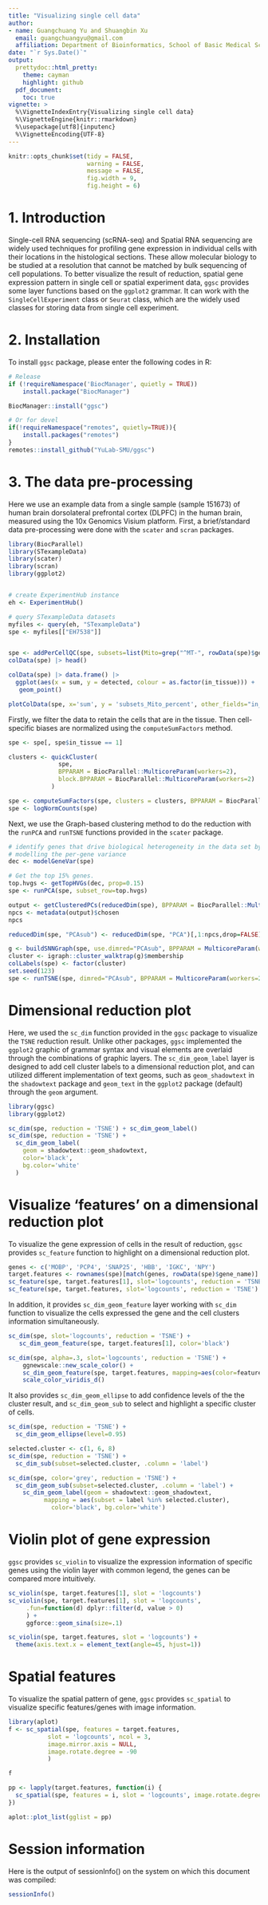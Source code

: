 ```yaml
---
title: "Visualizing single cell data"
author: 
- name: Guangchuang Yu and Shuangbin Xu
  email: guangchuangyu@gmail.com
  affiliation: Department of Bioinformatics, School of Basic Medical Sciences, Southern Medical University
date: "`r Sys.Date()`"
output:
  prettydoc::html_pretty:
    theme: cayman
    highlight: github
  pdf_document:
    toc: true
vignette: >
  %\VignetteIndexEntry{Visualizing single cell data}
  %\VignetteEngine{knitr::rmarkdown}
  %\usepackage[utf8]{inputenc}
  %\VignetteEncoding{UTF-8}
---
```


```r
knitr::opts_chunk$set(tidy = FALSE,
                      warning = FALSE,
                      message = FALSE, 
                      fig.width = 9,
                      fig.height = 6)
```

# 1. Introduction

Single-cell RNA sequencing (scRNA-seq) and Spatial RNA sequencing are widely used techniques for profiling gene expression in individual cells with their locations in the histological sections. These allow molecular biology to be studied at a resolution that cannot be matched by bulk sequencing of cell populations. To better visualize the result of reduction, spatial gene expression pattern in single cell or spatial experiment data, `ggsc` provides some layer functions based on the `ggplot2` grammar. It can work with the `SingleCellExperiment` class or `Seurat` class, which are the widely used classes for storing data from single cell experiment.


# 2. Installation


To install `ggsc` package, please enter the following codes in R:

```r

# Release
if (!requireNamespace('BiocManager', quietly = TRUE))
    install.package("BiocManager")

BiocManager::install("ggsc")

# Or for devel
if(!requireNamespace("remotes", quietly=TRUE)){
    install.packages("remotes")
}
remotes::install_github("YuLab-SMU/ggsc")
```

# 3. The data pre-processing

Here we use an example data from a single sample (sample 151673) of human brain dorsolateral prefrontal cortex (DLPFC) in the human brain, measured using the 10x Genomics Visium platform. First, a brief/standard data pre-processing were done with the `scater` and `scran` packages.

```r
library(BiocParallel)
library(STexampleData)
library(scater)
library(scran)
library(ggplot2)


# create ExperimentHub instance
eh <- ExperimentHub()

# query STexampleData datasets
myfiles <- query(eh, "STexampleData")
spe <- myfiles[["EH7538"]]


spe <- addPerCellQC(spe, subsets=list(Mito=grep("^MT-", rowData(spe)$gene_name)))
colData(spe) |> head()

colData(spe) |> data.frame() |> 
  ggplot(aes(x = sum, y = detected, colour = as.factor(in_tissue))) +
   geom_point() 

plotColData(spe, x='sum', y = 'subsets_Mito_percent', other_fields="in_tissue") + facet_wrap(~in_tissue)

```

Firstly, we filter the data to retain the cells that are in the tissue. Then cell-specific biases are normalized using the `computeSumFactors` method.

```r

spe <- spe[, spe$in_tissue == 1]

clusters <- quickCluster(
              spe, 
              BPPARAM = BiocParallel::MulticoreParam(workers=2), 
              block.BPPARAM = BiocParallel::MulticoreParam(workers=2)
            )

spe <- computeSumFactors(spe, clusters = clusters, BPPARAM = BiocParallel::MulticoreParam(workers=2))
spe <- logNormCounts(spe)

```

Next, we use the Graph-based clustering method to do the reduction with the `runPCA` and `runTSNE` functions provided in the `scater` package.

```r
# identify genes that drive biological heterogeneity in the data set by 
# modelling the per-gene variance
dec <- modelGeneVar(spe)

# Get the top 15% genes.
top.hvgs <- getTopHVGs(dec, prop=0.15)
spe <- runPCA(spe, subset_row=top.hvgs)

output <- getClusteredPCs(reducedDim(spe), BPPARAM = BiocParallel::MulticoreParam(workers=2))
npcs <- metadata(output)$chosen
npcs

reducedDim(spe, "PCAsub") <- reducedDim(spe, "PCA")[,1:npcs,drop=FALSE]

g <- buildSNNGraph(spe, use.dimred="PCAsub", BPPARAM = MulticoreParam(workers=2))
cluster <- igraph::cluster_walktrap(g)$membership
colLabels(spe) <- factor(cluster)
set.seed(123)
spe <- runTSNE(spe, dimred="PCAsub", BPPARAM = MulticoreParam(workers=2))
```



# Dimensional reduction plot

Here, we used the `sc_dim` function provided in the `ggsc` package to visualize the `TSNE` reduction result. Unlike other packages, `ggsc` implemented the `ggplot2` graphic of grammar syntax and visual elements are overlaid through the combinations of graphic layers. The `sc_dim_geom_label` layer is designed to add cell cluster labels to a dimensional reduction plot, and can utilized different implementation of text geoms, such as `geom_shadowtext` in the `shadowtext` package and `geom_text` in the `ggplot2` package (default) through the `geom` argument.


```r
library(ggsc)
library(ggplot2)

sc_dim(spe, reduction = 'TSNE') + sc_dim_geom_label()
sc_dim(spe, reduction = 'TSNE') + 
  sc_dim_geom_label(
    geom = shadowtext::geom_shadowtext,
    color='black', 
    bg.color='white'
  )
```

# Visualize ‘features’ on a dimensional reduction plot

To visualize the gene expression of cells in the result of reduction, `ggsc` provides `sc_feature` function to highlight on a dimensional reduction plot.


```r
genes <- c('MOBP', 'PCP4', 'SNAP25', 'HBB', 'IGKC', 'NPY')
target.features <- rownames(spe)[match(genes, rowData(spe)$gene_name)]
sc_feature(spe, target.features[1], slot='logcounts', reduction = 'TSNE')
sc_feature(spe, target.features, slot='logcounts', reduction = 'TSNE')
```

In addition, it provides `sc_dim_geom_feature` layer working with `sc_dim` function to visualize the cells expressed the gene and the cell clusters information simultaneously.

```r
sc_dim(spe, slot='logcounts', reduction = 'TSNE') +
   sc_dim_geom_feature(spe, target.features[1], color='black')

sc_dim(spe, alpha=.3, slot='logcounts', reduction = 'TSNE') + 
    ggnewscale::new_scale_color() + 
    sc_dim_geom_feature(spe, target.features, mapping=aes(color=features)) +
    scale_color_viridis_d()
```

It also provides `sc_dim_geom_ellipse` to add confidence levels of the the cluster result, and `sc_dim_geom_sub` to select and highlight a specific cluster of cells. 

```r

sc_dim(spe, reduction = 'TSNE') +
  sc_dim_geom_ellipse(level=0.95)

selected.cluster <- c(1, 6, 8)
sc_dim(spe, reduction = 'TSNE') +
  sc_dim_sub(subset=selected.cluster, .column = 'label')

sc_dim(spe, color='grey', reduction = 'TSNE') + 
  sc_dim_geom_sub(subset=selected.cluster, .column = 'label') + 
    sc_dim_geom_label(geom = shadowtext::geom_shadowtext, 
          mapping = aes(subset = label %in% selected.cluster),
            color='black', bg.color='white')  
```

# Violin plot of gene expression

`ggsc` provides `sc_violin` to visualize the expression information of specific genes using the violin layer with common legend, the genes can be compared more intuitively.

```r
sc_violin(spe, target.features[1], slot = 'logcounts')
sc_violin(spe, target.features[1], slot = 'logcounts', 
     .fun=function(d) dplyr::filter(d, value > 0)
     ) + 
     ggforce::geom_sina(size=.1)

sc_violin(spe, target.features, slot = 'logcounts') + 
  theme(axis.text.x = element_text(angle=45, hjust=1))
```

# Spatial features

To visualize the spatial pattern of gene, `ggsc` provides `sc_spatial` to visualize specific features/genes with image information.


```r
library(aplot)
f <- sc_spatial(spe, features = target.features, 
           slot = 'logcounts', ncol = 3, 
           image.mirror.axis = NULL,
           image.rotate.degree = -90
           )

f

pp <- lapply(target.features, function(i) {
  sc_spatial(spe, features = i, slot = 'logcounts', image.rotate.degree = -90, image.mirror.axis = NULL)
})

aplot::plot_list(gglist = pp)
```

# Session information

Here is the output of sessionInfo() on the system on which this document was compiled:

```r
sessionInfo()
```
